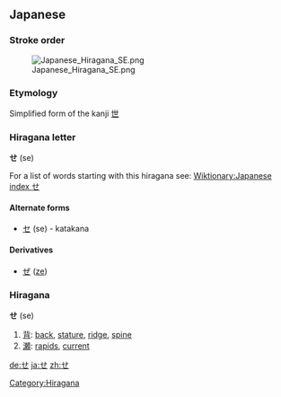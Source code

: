 == Japanese ==
===Stroke order===
[[Image:Japanese Hiragana SE.png]]


===Etymology===
Simplified form of the kanji [[世]]


===Hiragana letter===
'''せ''' (se)

For a list of words starting with this hiragana see: [[Wiktionary:Japanese index せ]]
==== Alternate forms====
*[[セ]] (se) - katakana
==== Derivatives ====
* [[ぜ]] ([[ze]])


===Hiragana===
[[Category:Hiragana]]
'''せ''' (se)

# [[背]]: [[back]], [[stature]], [[ridge]], [[spine]]
# [[瀬]]: [[rapids]], [[current]]

[[de:せ]]
[[ja:せ]]
[[zh:せ]]